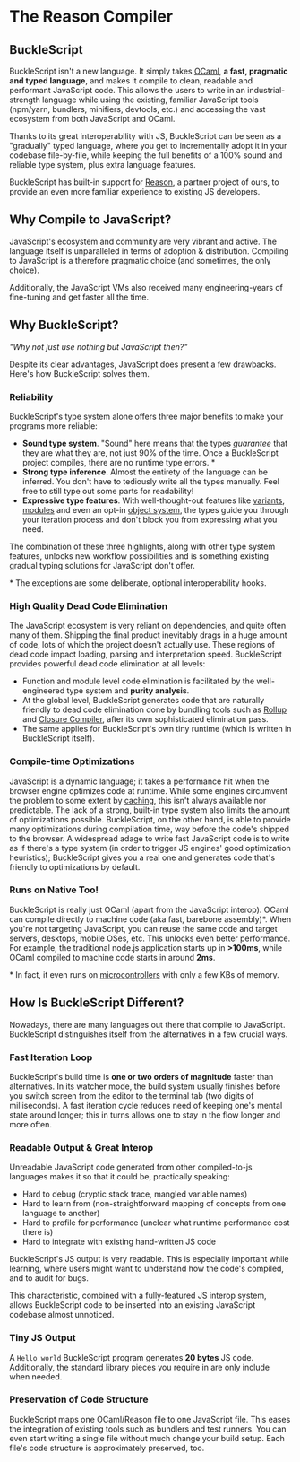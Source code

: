 
# The Reason Compiler

## BuckleScript

BuckleScript isn't a new language. It simply takes [OCaml](http://ocaml.org), **a fast, pragmatic and typed language**, and makes it compile to clean, readable and performant JavaScript code. This allows the users to write in an industrial-strength language while using the existing, familiar JavaScript tools (npm/yarn, bundlers, minifiers, devtools, etc.) and accessing the vast ecosystem from both JavaScript and OCaml.

Thanks to its great interoperability with JS, BuckleScript can be seen as a "gradually" typed language, where you get to incrementally adopt it in your codebase file-by-file, while keeping the full benefits of a 100% sound and reliable type system, plus extra language features.

BuckleScript has built-in support for [Reason](/docs/manual/latest/introduction), a partner project of ours, to provide an even more familiar experience to existing JS developers.

## Why Compile to JavaScript?

JavaScript's ecosystem and community are very vibrant and active. The language itself is unparalleled in terms of adoption & distribution. Compiling to JavaScript is a therefore pragmatic choice (and sometimes, the only choice).

Additionally, the JavaScript VMs also received many engineering-years of fine-tuning and get faster all the time.

## Why BuckleScript?

_"Why not just use nothing but JavaScript then?"_

Despite its clear advantages, JavaScript does present a few drawbacks. Here's how BuckleScript solves them.

### Reliability

BuckleScript's type system alone offers three major benefits to make your programs more reliable:

- **Sound type system**. "Sound" here means that the types _guarantee_ that they are what they are, not just 90% of the time. Once a BuckleScript project compiles, there are no runtime type errors. \*
- **Strong type inference**. Almost the entirety of the language can be inferred. You don't have to tediously write all the types manually. Feel free to still type out some parts for readability!
- **Expressive type features**. With well-thought-out features like [variants](/docs/manual/latest/variant), [modules](/docs/manual/latest/module) and even an opt-in [object system](/docs/reason-compiler/latest/object.html), the types guide you through your iteration process and don't block you from expressing what you need.

The combination of these three highlights, along with other type system features, unlocks new workflow possibilities and is something existing gradual typing solutions for JavaScript don't offer.

\* The exceptions are some deliberate, optional interoperability hooks.

### High Quality Dead Code Elimination

The JavaScript ecosystem is very reliant on dependencies, and quite often many of them. Shipping the final product inevitably drags in a huge amount of code, lots of which the project doesn't actually use. These regions of dead code impact loading, parsing and interpretation speed. BuckleScript provides powerful dead code elimination at all
levels:

- Function and module level code elimination is facilitated by the well-engineered type system and **purity analysis**.
- At the global level, BuckleScript generates code that are naturally friendly to dead code elimination done by bundling tools such as [Rollup](https://github.com/rollup/rollup) and [Closure Compiler](https://developers.google.com/closure/compiler/), after its own sophisticated elimination pass.
- The same applies for BuckleScript's own tiny runtime (which is written in BuckleScript itself).

### Compile-time Optimizations

JavaScript is a dynamic language; it takes a performance hit when the browser engine optimizes code at runtime. While some engines circumvent the problem to some extent by [caching](http://v8project.blogspot.com/2015/07/code-caching.html), this isn't always available nor predictable. The lack of a strong, built-in type system also limits the amount of optimizations possible. BuckleScript, on the other hand, is able to provide many optimizations during compilation time, way before the code's shipped to the browser. A widespread adage to write fast JavaScript code is to write as if there's a type system (in order to trigger JS engines' good optimization heuristics); BuckleScript gives you a real one and generates code that's friendly to optimizations by default.

### Runs on Native Too!

BuckleScript is really just OCaml (apart from the JavaScript interop). OCaml can compile directly to machine code (aka fast, barebone assembly)\*. When you're not targeting JavaScript, you can reuse the same code and target servers, desktops, mobile OSes, etc. This unlocks even better performance. For example, the traditional node.js application starts up in **>100ms**, while OCaml compiled to machine code starts in around **2ms**.

\* In fact, it even runs on [microcontrollers](http://www.algo-prog.info/ocapic/web/index.php?id=ocapic) with only a few KBs of memory.

## How Is BuckleScript Different?

Nowadays, there are many languages out there that compile to JavaScript. BuckleScript distinguishes itself from the alternatives in a few crucial ways.

### Fast Iteration Loop

BuckleScript's build time is **one or two orders of magnitude** faster than alternatives. In its watcher mode, the build system usually finishes before you switch screen from the editor to the terminal tab (two digits of milliseconds). A fast iteration cycle reduces need of keeping one's mental state around longer; this in turns allows one to stay in the flow longer and more often.

### Readable Output & Great Interop

Unreadable JavaScript code generated from other compiled-to-js languages makes it so that it could be, practically speaking:

- Hard to debug (cryptic stack trace, mangled variable names)
- Hard to learn from (non-straightforward mapping of concepts from one language to another)
- Hard to profile for performance (unclear what runtime performance cost there is)
- Hard to integrate with existing hand-written JS code

<!-- TODO: playground link -->

BuckleScript's JS output is very readable. This is especially important while learning, where users might want to understand how the code's compiled, and to audit for bugs.

<!-- TODO: link to interop -->

This characteristic, combined with a fully-featured JS interop system, allows BuckleScript code to be inserted into an existing JavaScript codebase almost unnoticed.

<!-- TODO: how to slip code into others' codebase -->

### Tiny JS Output

<!-- TODO: playground link -->

A `Hello world` BuckleScript program generates **20 bytes** JS code. Additionally, the standard library pieces you require in are only include when needed.

### Preservation of Code Structure

BuckleScript maps one OCaml/Reason file to one JavaScript file. This eases the integration of existing tools such as bundlers and test runners. You can even start writing a single file without much change your build setup. Each file's code structure is approximately preserved, too.
